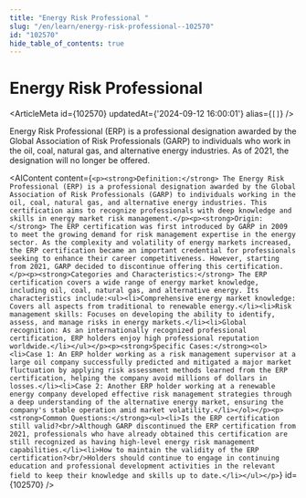```yaml
---
title: "Energy Risk Professional "
slug: "/en/learn/energy-risk-professional--102570"
id: "102570"
hide_table_of_contents: true
---
```



# Energy Risk Professional 

<ArticleMeta id={102570} updatedAt={'2024-09-12 16:00:01'} alias={`[]`} />
<div className='border-solid border-b border-t-0 my-4 border-[var(--ifm-color-gray-300)]' />

Energy Risk Professional (ERP) is a professional designation awarded by the Global Association of Risk Professionals (GARP) to individuals who work in the oil, coal, natural gas, and alternative energy industries. As of 2021, the designation will no longer be offered.

<AIContent content={`<p><strong>Definition:</strong> The Energy Risk Professional (ERP) is a professional designation awarded by the Global Association of Risk Professionals (GARP) to individuals working in the oil, coal, natural gas, and alternative energy industries. This certification aims to recognize professionals with deep knowledge and skills in energy market risk management.</p><p><strong>Origin:</strong> The ERP certification was first introduced by GARP in 2009 to meet the growing demand for risk management expertise in the energy sector. As the complexity and volatility of energy markets increased, the ERP certification became an important credential for professionals seeking to enhance their career competitiveness. However, starting from 2021, GARP decided to discontinue offering this certification.</p><p><strong>Categories and Characteristics:</strong> The ERP certification covers a wide range of energy market knowledge, including oil, coal, natural gas, and alternative energy. Its characteristics include:<ul><li>Comprehensive energy market knowledge: Covers all aspects from traditional to renewable energy.</li><li>Risk management skills: Focuses on developing the ability to identify, assess, and manage risks in energy markets.</li><li>Global recognition: As an internationally recognized professional certification, ERP holders enjoy high professional reputation worldwide.</li></ul></p><p><strong>Specific Cases:</strong><ol><li>Case 1: An ERP holder working as a risk management supervisor at a large oil company successfully predicted and mitigated a major market fluctuation by applying risk assessment methods learned from the ERP certification, helping the company avoid millions of dollars in losses.</li><li>Case 2: Another ERP holder working at a renewable energy company developed effective risk management strategies through a deep understanding of the alternative energy market, ensuring the company's stable operation amid market volatility.</li></ol></p><p><strong>Common Questions:</strong><ul><li>Is the ERP certification still valid?<br/>Although GARP discontinued the ERP certification from 2021, professionals who have already obtained this certification are still recognized as having high-level energy risk management capabilities.</li><li>How to maintain the validity of the ERP certification?<br/>Holders should continue to engage in continuing education and professional development activities in the relevant field to keep their knowledge and skills up to date.</li></ul></p>`} id={102570} />
